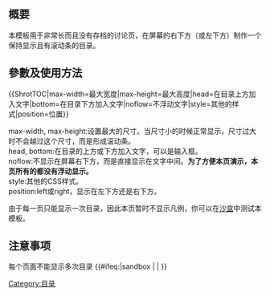 <includeonly><!-- 在這裡加入模板的保護標識 --></includeonly><noinclude>{{Documentation subpage}}</noinclude>
<!-- 在本行下編輯模板說明 -->
== 概要 ==
本模板用于非常长而且没有存档的讨论页，在屏幕的右下方（或左下方）制作一个保持显示且有滚动条的目录。
== 參數及使用方法 ==
<nowiki>{{ShrotTOC|max-width=最大宽度|max-height=最大高度|head=在目录上方加入文字|bottom=在目录下方加入文字|noflow=不浮动文字|style=其他的样式|position=位置}}</nowiki>
;max-width, max-height:设置最大的尺寸。当尺寸小的时候正常显示，尺寸过大时不会越过这个尺寸，而是形成滚动条。
;head, bottom:在目录的上方或下方加入文字，可以是输入框。
;noflow:不显示在屏幕右下方，而是直接显示在文字中间。'''为了方便本页演示，本页所有的都没有浮动显示。'''
;style:其他的CSS样式。
;position:left或right，显示在左下方还是右下方。
由于每一页只能显示一次目录，因此本页暂时不显示凡例，你可以在[[wp:SB|沙盒]]中测试本模板。
== 注意事项 ==
每个页面不能显示多次目录
<includeonly>{{#ifeq:{{SUBPAGENAME}}|sandbox | |
<!-- 本行下加入模板的分類，跨維基連結加入Wikidata（參見[[Wikipedia:Wikidata]]） -->
[[Category:目录]]
}}</includeonly>